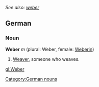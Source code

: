 ''See also: [[weber]]''
==German==
===Noun===
'''Weber''' ''m'' (plural: Weber, female: [[Weberin]])
#[[Weaver]], someone who weaves.

[[Category:German nouns]]
[[gl:Weber]]